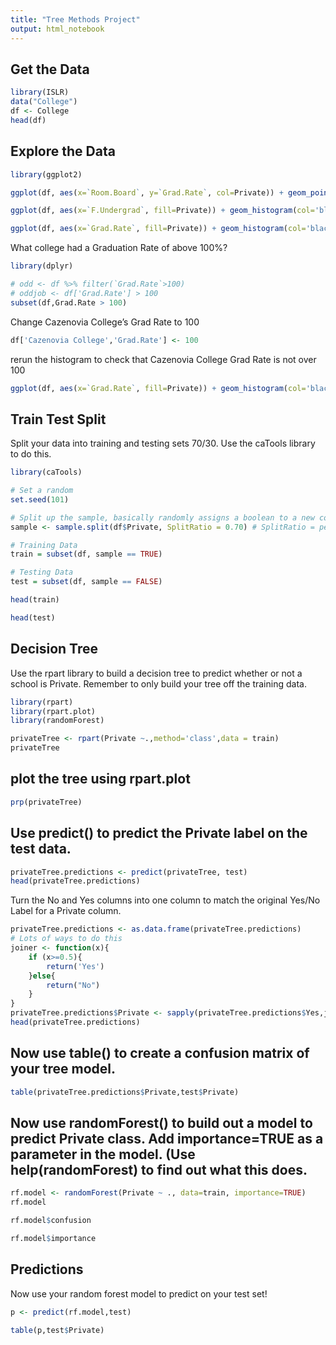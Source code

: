 ```yaml
---
title: "Tree Methods Project"
output: html_notebook
---
```


## Get the Data
```r
library(ISLR)
data("College")
df <- College
head(df)
```

## Explore the Data
```r
library(ggplot2)
```

```r
ggplot(df, aes(x=`Room.Board`, y=`Grad.Rate`, col=Private)) + geom_point()
```

```r
ggplot(df, aes(x=`F.Undergrad`, fill=Private)) + geom_histogram(col='black')
```

```r
ggplot(df, aes(x=`Grad.Rate`, fill=Private)) + geom_histogram(col='black')
```

What college had a Graduation Rate of above 100%?

```r
library(dplyr)
```


```r
# odd <- df %>% filter(`Grad.Rate`>100)
# oddjob <- df['Grad.Rate'] > 100
subset(df,Grad.Rate > 100)

```

Change Cazenovia College's Grad Rate to 100
```r
df['Cazenovia College','Grad.Rate'] <- 100
```

rerun the histogram to check that Cazenovia College Grad Rate is not over 100
```r
ggplot(df, aes(x=`Grad.Rate`, fill=Private)) + geom_histogram(col='black')
```

## Train Test Split
Split your data into training and testing sets 70/30. Use the caTools library to do this.
```r
library(caTools)
```

```r
# Set a random  
set.seed(101) 

# Split up the sample, basically randomly assigns a boolean to a new column "sample"
sample <- sample.split(df$Private, SplitRatio = 0.70) # SplitRatio = percent of sample==TRUE

# Training Data
train = subset(df, sample == TRUE)

# Testing Data
test = subset(df, sample == FALSE)

head(train)

head(test)
```

## Decision Tree
Use the rpart library to build a decision tree to predict whether or not a school is Private. Remember to only build your tree off the training data.
```r
library(rpart)
library(rpart.plot)
library(randomForest)
```

```r
privateTree <- rpart(Private ~.,method='class',data = train)
privateTree
```

## plot the tree using rpart.plot
```r
prp(privateTree)
```

## Use predict() to predict the Private label on the test data.
```r
privateTree.predictions <- predict(privateTree, test)
head(privateTree.predictions)
```

Turn the No and Yes columns into one column to match the original Yes/No Label for a Private column.
```r
privateTree.predictions <- as.data.frame(privateTree.predictions)
# Lots of ways to do this
joiner <- function(x){
    if (x>=0.5){
        return('Yes')
    }else{
        return("No")
    }
}
privateTree.predictions$Private <- sapply(privateTree.predictions$Yes,joiner)
head(privateTree.predictions)
```

## Now use table() to create a confusion matrix of your tree model.
```r
table(privateTree.predictions$Private,test$Private)
```

## Now use randomForest() to build out a model to predict Private class. Add importance=TRUE as a parameter in the model. (Use help(randomForest) to find out what this does.

```r
rf.model <- randomForest(Private ~ ., data=train, importance=TRUE)
rf.model
```

```r
rf.model$confusion
```

```r
rf.model$importance
```

## Predictions
Now use your random forest model to predict on your test set!

```r
p <- predict(rf.model,test)
```

```r
table(p,test$Private)
```

